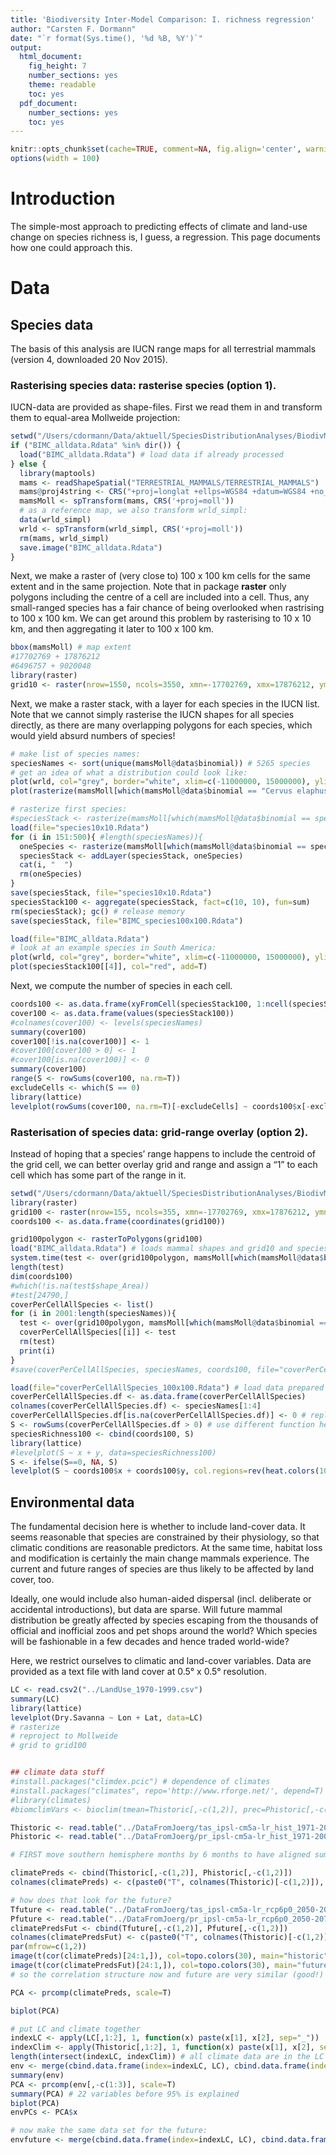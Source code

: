 ```yaml
--- 
title: 'Biodiversity Inter-Model Comparison: I. richness regression'
author: "Carsten F. Dormann"
date: "`r format(Sys.time(), '%d %B, %Y')`"
output:
  html_document:
    fig_height: 7
    number_sections: yes
    theme: readable
    toc: yes
  pdf_document:
    number_sections: yes
    toc: yes
---
```


```r
knitr::opts_chunk$set(cache=TRUE, comment=NA, fig.align='center', warning=FALSE, message=FALSE)
options(width = 100) 
```

# Introduction
The simple-most approach to predicting effects of climate and land-use change on species richness is, I guess, a regression. This page documents how one could approach this.


# Data

## Species data
The basis of this analysis are IUCN range maps for all terrestrial mammals (version 4, downloaded 20 Nov 2015). 

### Rasterising species data: rasterise species (option 1).
IUCN-data are provided as shape-files.
First we read them in and transform them to equal-area Mollweide projection:
```r
setwd("/Users/cdormann/Data/aktuell/SpeciesDistributionAnalyses/BiodivModelComparison/RichnessRegression")
if ("BIMC_alldata.Rdata" %in% dir()) {
  load("BIMC_alldata.Rdata") # load data if already processed
} else {
  library(maptools)
  mams <- readShapeSpatial("TERRESTRIAL_MAMMALS/TERRESTRIAL_MAMMALS")
  mams@proj4string <- CRS("+proj=longlat +ellps=WGS84 +datum=WGS84 +no_defs +towgs84=0,0,0")
  mamsMoll <- spTransform(mams, CRS('+proj=moll')) 
  # as a reference map, we also transform wrld_simpl:
  data(wrld_simpl)
  wrld <- spTransform(wrld_simpl, CRS('+proj=moll'))
  rm(mams, wrld_simpl)
  save.image("BIMC_alldata.Rdata")
}
```
Next, we make a raster of (very close to) 100 x 100 km cells for the same extent and in the same projection. Note that in package **raster** only polygons including the centre of a cell are included into a cell. Thus, any small-ranged species has a fair chance of being overlooked when rastrising to 100 x 100 km. We can get around this problem by rasterising to 10 x 10 km, and then aggregating it later to 100 x 100 km.
```r
bbox(mamsMoll) # map extent
#17702769 + 17876212
#6496757 + 9020048
library(raster)
grid10 <- raster(nrow=1550, ncols=3550, xmn=-17702769, xmx=17876212, ymn=-6496757, ymx=9020048, crs=CRS('+proj=moll'))
```
Next, we make a raster stack, with a layer for each species in the IUCN list. Note that we cannot simply rasterise the IUCN shapes for all species directly, as there are many overlapping polygons for each species, which would yield absurd numbers of species!
```r
# make list of species names:
speciesNames <- sort(unique(mamsMoll@data$binomial)) # 5265 species
# get an idea of what a distribution could look like:
plot(wrld, col="grey", border="white", xlim=c(-11000000, 15000000), ylim=c(-9100000, 8800000))
plot(rasterize(mamsMoll[which(mamsMoll@data$binomial == "Cervus elaphus"), ], grid10), add=T)
```
```r
# rasterize first species:
#speciesStack <- rasterize(mamsMoll[which(mamsMoll@data$binomial == speciesNames[1]), ], grid10)
load(file="species10x10.Rdata")
for (i in 151:500){ #length(speciesNames)){
  oneSpecies <- rasterize(mamsMoll[which(mamsMoll@data$binomial == speciesNames[i]), ], grid10)
  speciesStack <- addLayer(speciesStack, oneSpecies)
  cat(i, "  ")
  rm(oneSpecies)
}
save(speciesStack, file="species10x10.Rdata")
speciesStack100 <- aggregate(speciesStack, fact=c(10, 10), fun=sum)
rm(speciesStack); gc() # release memory
save(speciesStack, file="BIMC_species100x100.Rdata")
```
```r
load(file="BIMC_alldata.Rdata")
# look at an example species in South America:
plot(wrld, col="grey", border="white", xlim=c(-11000000, 15000000), ylim=c(-9100000, 8800000))
plot(speciesStack100[[4]], col="red", add=T)
```
Next, we compute the number of species in each cell.
```r
coords100 <- as.data.frame(xyFromCell(speciesStack100, 1:ncell(speciesStack100))) 
cover100 <- as.data.frame(values(speciesStack100))
#colnames(cover100) <- levels(speciesNames)
summary(cover100)
cover100[!is.na(cover100)] <- 1
#cover100[cover100 > 0] <- 1
#cover100[is.na(cover100)] <- 0
summary(cover100)
range(S <- rowSums(cover100, na.rm=T))
excludeCells <- which(S == 0)
library(lattice)
levelplot(rowSums(cover100, na.rm=T)[-excludeCells] ~ coords100$x[-excludeCells] + coords100$y[-excludeCells], col.regions=colorRampPalette(c("cyan", "grey10"))(100))
```

### Rasterisation of species data: grid-range overlay (option 2).

Instead of hoping that a species' range happens to include the centroid of the grid cell, we can better overlay grid and range and assign a "1" to each cell which has some part of the range in it.
```r
setwd("/Users/cdormann/Data/aktuell/SpeciesDistributionAnalyses/BiodivModelComparison/RichnessRegression")
library(raster)
grid100 <- raster(nrow=155, ncols=355, xmn=-17702769, xmx=17876212, ymn=-6496757, ymx=9020048, crs=CRS('+proj=moll')) # make the 100 x 100 km grid
coords100 <- as.data.frame(coordinates(grid100))
```
```r
grid100polygon <- rasterToPolygons(grid100)
load("BIMC_alldata.Rdata") # loads mammal shapes and grid10 and speciesNames
system.time(test <- over(grid100polygon, mamsMoll[which(mamsMoll@data$binomial == speciesNames[i]), ])$shape_Area) #extract only the area within each grid polygon; takes about 7 s
length(test)
dim(coords100)
#which(!is.na(test$shape_Area))
#test[24790,]
coverPerCellAllSpecies <- list()
for (i in 2001:length(speciesNames)){
  test <- over(grid100polygon, mamsMoll[which(mamsMoll@data$binomial == speciesNames[i]), ])$shape_Area 
  coverPerCellAllSpecies[[i]] <- test
  rm(test)
  print(i)
}
#save(coverPerCellAllSpecies, speciesNames, coords100, file="coverPerCellAllSpecies_100x100.Rdata")
```
```r
load(file="coverPerCellAllSpecies_100x100.Rdata") # load data prepared with above code
coverPerCellAllSpecies.df <- as.data.frame(coverPerCellAllSpecies)
colnames(coverPerCellAllSpecies.df) <- speciesNames[1:4]
coverPerCellAllSpecies.df[is.na(coverPerCellAllSpecies.df)] <- 0 # replace all NAs by 0s
S <- rowSums(coverPerCellAllSpecies.df > 0) # use different function here for other diversity measures!
speciesRichness100 <- cbind(coords100, S)
library(lattice)
#levelplot(S ~ x + y, data=speciesRichness100)
S <- ifelse(S==0, NA, S)
levelplot(S ~ coords100$x + coords100$y, col.regions=rev(heat.colors(100))) # red is more!
```

## Environmental data
The fundamental decision here is whether to include land-cover data. It seems reasonable that species are constrained by their physiology, so that climatic conditions are reasonable predictors. At the same time, habitat loss and modification is certainly the main change mammals experience. The current and future ranges of species are thus likely to be affected by land cover, too. 

Ideally, one would include also human-aided dispersal (incl. deliberate or accidental introductions), but data are sparse. Will future mammal distribution be greatly affected by species escaping from the thousands of official and inofficial zoos and pet shops around the world? Which species will be fashionable in a few decades and hence traded world-wide?

Here, we restrict ourselves to climatic and land-cover variables. Data are provided as a text file with land cover at 0.5° x 0.5° resolution.

```r
LC <- read.csv2("../LandUse_1970-1999.csv")
summary(LC)
library(lattice)
levelplot(Dry.Savanna ~ Lon + Lat, data=LC)
# rasterize
# reproject to Mollweide
# grid to grid100


## climate data stuff
#install.packages("climdex.pcic") # dependence of climates
#install.packages("climates", repo='http://www.rforge.net/', depend=T)
#library(climates)
#biomclimVars <- bioclim(tmean=Thistoric[,-c(1,2)], prec=Phistoric[,-c(1,2)])

Thistoric <- read.table("../DataFromJoerg/tas_ipsl-cm5a-lr_hist_1971-2000.csv", header=T)
Phistoric <- read.table("../DataFromJoerg/pr_ipsl-cm5a-lr_hist_1971-2000.csv", header=T)

# FIRST move southern hemisphere months by 6 months to have aligned summer & winter!!

climatePreds <- cbind(Thistoric[,-c(1,2)], Phistoric[,-c(1,2)])
colnames(climatePreds) <- c(paste0("T", colnames(Thistoric)[-c(1,2)]), paste0("P", colnames(Thistoric)[-c(1,2)]))

# how does that look for the future?
Tfuture <- read.table("../DataFromJoerg/tas_ipsl-cm5a-lr_rcp6p0_2050-2079.csv", header=T)
Pfuture <- read.table("../DataFromJoerg/pr_ipsl-cm5a-lr_rcp6p0_2050-2079.csv", header=T)
climatePredsFut <- cbind(Tfuture[,-c(1,2)], Pfuture[,-c(1,2)])
colnames(climatePredsFut) <- c(paste0("T", colnames(Thistoric)[-c(1,2)]), paste0("P", colnames(Thistoric)[-c(1,2)]))
par(mfrow=c(1,2))
image(t(cor(climatePreds)[24:1,]), col=topo.colors(30), main="historic")
image(t(cor(climatePredsFut)[24:1,]), col=topo.colors(30), main="future")
# so the correlation structure now and future are very similar (good!)

PCA <- prcomp(climatePreds, scale=T)

biplot(PCA)

# put LC and climate together
indexLC <- apply(LC[,1:2], 1, function(x) paste(x[1], x[2], sep="_"))
indexClim <- apply(Thistoric[,1:2], 1, function(x) paste(x[1], x[2], sep="_"))
length(intersect(indexLC, indexClim)) # all climate data are in the LC data
env <- merge(cbind.data.frame(index=indexLC, LC), cbind.data.frame(index=indexClim, climatePreds))
summary(env)
PCA <- prcomp(env[,-c(1:3)], scale=T)
summary(PCA) # 22 variables before 95% is explained
biplot(PCA) 
envPCs <- PCA$x

# now make the same data set for the future:
envfuture <- merge(cbind.data.frame(index=indexLC, LC), cbind.data.frame(index=indexClim, climatePreds))

```

